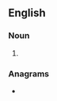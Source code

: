 {{also|kilòmetres|kilomètres|kilo-metres}}
==English==

===Noun===
{{head|en|noun plural form}}

# {{plural of|kilometre|lang=en}}

===Anagrams===
* {{anagrams|en|a=eeiklmorst|kilometers}}